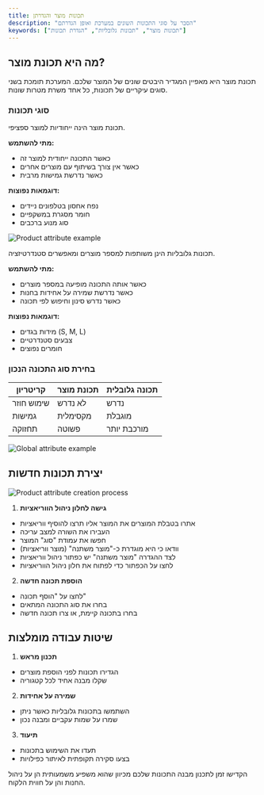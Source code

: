 ```yaml
---
title: תכונות מוצר והגדרתן
description: "הסבר על סוגי התכונות השונים במערכת ואופן הגדרתם"
keywords: ["תכונות מוצר", "תכונות גלובליות", "הגדרת תכונות"]
---
```


## מה היא תכונת מוצר?

תכונת מוצר היא מאפיין המגדיר היבטים שונים של המוצר שלכם. המערכת תומכת בשני סוגים עיקריים של תכונות, כל אחד משרת מטרות שונות.

### סוגי תכונות

<Step>
<StepItem title="תכונת מוצר">

תכונת מוצר הינה ייחודיות למוצר ספציפי.

**מתי להשתמש:**
- כאשר התכונה ייחודית למוצר זה
- כאשר אין צורך בשיתוף עם מוצרים אחרים
- כאשר נדרשת גמישות מרבית

**דוגמאות נפוצות:**
- נפח אחסון בטלפונים ניידים
- חומר מסגרת במשקפיים
- סוג מנוע ברכבים

<img src="https://placehold.co/800x300?text=Product+attribute+example" alt="Product attribute example" />
</StepItem>

<StepItem title="תכונה גלובלית">

תכונות גלובליות הינן משותפות למספר מוצרים ומאפשרים סטנדרטיזציה.

**מתי להשתמש:**
- כאשר אותה התכונה מופיעה במספר מוצרים
- כאשר נדרשת שמירה על אחידות בחנות
- כאשר נדרש סינון וחיפוש לפי תכונה

**דוגמאות נפוצות:**
- מידות בגדים (S, M, L)
- צבעים סטנדרטיים
- חומרים נפוצים

### בחירת סוג התכונה הנכון

| קריטריון | תכונת מוצר |תכונה גלובלית |
|-----------|--------------|----------------|
| שימוש חוזר | לא נדרש | נדרש |
| גמישות | מקסימלית | מוגבלת |
| תחזוקה | פשוטה | מורכבת יותר |

<img src="https://placehold.co/800x300?text=Example+attribute+example" alt="Global attribute example" />
</StepItem>
</Step>


## יצירת תכונות חדשות

<Step>
<StepItem title="תהליך הוספת תכונה">

<img src="https://placehold.co/800x300?text=Product+attribute+creation+process" alt="Product attribute creation process" />

1. **גישה לחלון ניהול הווריאציות**
  - אתרו בטבלת המוצרים את המוצר אליו תרצו להוסיף ווריאציות
  - העבירו את השורה למצב עריכה
  - חפשו את עמודת "סוג" המוצר 
  - וודאו כי היא מוגדרת כ-"מוצר משתנה" (מוצר ווריאציות)
  - לצד ההגדרה "מוצר משתנה" יש כפתור ניהול ווריאציות
  - לחצו על הכפתור כדי לפתוח את חלון ניהול הווריאציות

2. **הוספת תכונה חדשה**
  - לחצו על "הוסף תכונה"
  - בחרו את סוג התכונה המתאים
  - בחרו בתכונה קיימת, או צרו תכונה חדשה
</StepItem>


## שיטות עבודה מומלצות

1. **תכנון מראש**
  - הגדירו תכונות לפני הוספת מוצרים
  - שקלו מבנה אחיד לכל קטגוריה

2. **שמירה על אחידות**
  - השתמשו בתכונות גלובליות כאשר ניתן
  - שמרו על שמות עקביים ומבנה נכון

3. **תיעוד**
  - תעדו את השימוש בתכונות
  - בצעו סקירה תקופתית לאיתור כפילויות

<Note title="חשוב" type="warning">
הקדישו זמן לתכנון מבנה התכונות שלכם מכיוון שהוא משפיע משמעותית הן על ניהול החנות והן על חווית הלקוח.
</Note>
